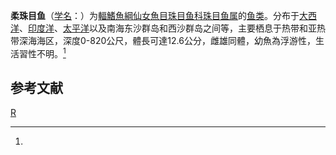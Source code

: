 {{Speciesbox 
| color = pink
| taxon = Scopelarchus analis 
| status = NE
| status_system = IUCN3.1
| authority =  Brauer, 1906<ref name='id5605'>{{cite web| url =http://www.bioinfo.cn/db05/BjdwSpecies.php?action=view&id=5605| title =柔珠目鱼| work =《中国动物物种编目数据库》| publisher =中国科学院微生物研究所| author =中国科学院动物研究所| accessdate =2009-04-11| deadurl =yes| archiveurl =https://web.archive.org/web/20160305060457/http://www.bioinfo.cn/db05/BjdwSpecies.php?action=view&id=5605| archivedate =2016-03-05}}</ref>
| synonyms = *''Dissomma anale '',Brauer, 1902 
*''Scopelarchus anale '',Brauer, 1916 
*''Odontostomus perarmatus '',Roule, 1916 
}}
'''柔珠目鱼'''（[[学名|学名]]：{{lang|la|''Scopelarchus analis''}}）为[[輻鰭魚綱|輻鰭魚綱]][[仙女魚目|仙女魚目]][[珠目鱼科|珠目鱼科]][[珠目鱼属|珠目鱼属]]的[[鱼类|鱼类]]。分布于[[大西洋|大西洋]]、[[印度洋|印度洋]]、[[太平洋|太平洋]]以及南海东沙群岛和西沙群岛之间等，主要栖息于热带和亚热带深海海区，深度0-820公尺，體長可達12.6公分，雌雄同體，幼魚為浮游性，生活習性不明。<ref name='id5605'/>

== 参考文献 ==
{{reflist}}

{{Wikispecies|Scopelarchus analis}}
{{Taxonbar|from=Q2335983}}

[[Category:珠目鱼属|R]]


{{魚類小作品}}